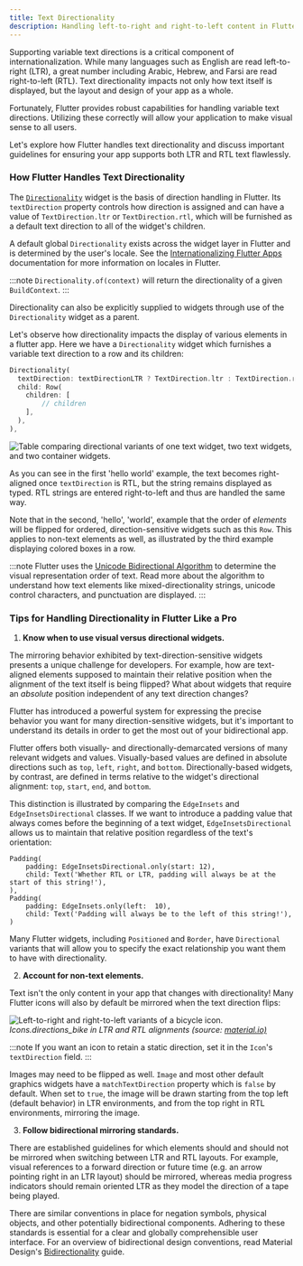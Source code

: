 ```yaml
---
title: Text Directionality
description: Handling left-to-right and right-to-left content in Flutter.
---
```



Supporting variable text directions is a critical component of internationalization. While many languages such as English are read left-to-right (LTR), a great number including Arabic, Hebrew, and Farsi are read right-to-left (RTL). Text directionality impacts not only how text itself is displayed, but the layout and design of your app as a whole.

Fortunately, Flutter provides robust capabilities for handling variable text directions. Utilizing these correctly will allow your application to make visual sense to all users.

Let's explore how Flutter handles text directionality and discuss important guidelines for ensuring your app supports both LTR and RTL text flawlessly.

### How Flutter Handles Text Directionality

The [`Directionality`](https://api.flutter.dev/flutter/widgets/Directionality-class.html) widget is the basis of direction handling in Flutter. Its `textDirection` property controls how direction is assigned and can have a value of `TextDirection.ltr` or `TextDirection.rtl`, which will be furnished as a default text direction to all of the widget's children.

A default global `Directionality` exists across the widget layer in Flutter and is determined by the user's locale. See the [Internationalizing Flutter Apps](https://docs.flutter.dev/ui/accessibility-and-internationalization/internationalization) documentation for more information on locales in Flutter.

:::note
`Directionality.of(context)` will return the directionality of a given `BuildContext`.
:::

Directionality can also be explicitly supplied to widgets through use of the `Directionality` widget as a parent.

Let's observe how directionality impacts the display of various elements in a flutter app. Here we have a `Directionality` widget which furnishes a variable text direction to a row and its children:

```dart
Directionality(
  textDirection: textDirectionLTR ? TextDirection.ltr : TextDirection.rtl,
  child: Row(
    children: [
        // children
    ],
  ),
),
```

<Image
  src={directionExample}
  alt="Table comparing directional variants of one text widget, two text widgets, and two container widgets."
/>

As you can see in the first 'hello world' example, the text becomes right-aligned once `textDirection` is RTL, but the string remains displayed as typed. RTL strings are entered right-to-left and thus are handled the same way.

Note that in the second, 'hello', 'world', example that the order of _elements_ will be flipped for ordered, direction-sensitive widgets such as this `Row`. This applies to non-text elements as well, as illustrated by the third example displaying colored boxes in a row.

:::note
Flutter uses the [Unicode Bidirectional Algorithm](https://unicode.org/reports/tr9/) to determine the visual representation order of text. Read more about the algorithm to understand how text elements like mixed-directionality strings, unicode control characters, and punctuation are displayed.
:::

### Tips for Handling Directionality in Flutter Like a Pro

1.  **Know when to use visual versus directional widgets.**

The mirroring behavior exhibited by text-direction-sensitive widgets presents a unique challenge for developers. For example, how are text-aligned elements supposed to maintain their relative position when the alignment of the text itself is being flipped? What about widgets that require an _absolute_ position independent of any text direction changes?

Flutter has introduced a powerful system for expressing the precise behavior you want for many direction-sensitive widgets, but it's important to understand its details in order to get the most out of your bidirectional app.

Flutter offers both visually- and directionally-demarcated versions of many relevant widgets and values. Visually-based values are defined in absolute directions such as `top`, `left`, `right`, and `bottom`. Directionally-based widgets, by contrast, are defined in terms relative to the widget's directional alignment: `top`, `start`, `end`, and `bottom`.

This distinction is illustrated by comparing the `EdgeInsets` and `EdgeInsetsDirectional` classes. If we want to introduce a padding value that always comes before the beginning of a text widget, `EdgeInsetsDirectional` allows us to maintain that relative position regardless of the text's orientation:

```
Padding(
    padding: EdgeInsetsDirectional.only(start: 12),
    child: Text('Whether RTL or LTR, padding will always be at the start of this string!'),
),
Padding(
    padding: EdgeInsets.only(left:  10),
    child: Text('Padding will always be to the left of this string!'),
)
```

Many Flutter widgets, including `Positioned` and `Border`, have `Directional` variants that will allow you to specify the exact relationship you want them to have with directionality.

2.  **Account for non-text elements.**

Text isn't the only content in your app that changes with directionality! Many Flutter icons will also by default be mirrored when the text direction flips:

<Image
  src={bikeBidirectional}
  alt="Left-to-right and right-to-left variants of a bicycle icon."
/>
*Icons.directions_bike in LTR and RTL alignments (source:
[material.io)](https://m2.material.io/design/usability/bidirectionality.html#mirroring-elements)*

:::note
If you want an icon to retain a static direction, set it in the `Icon`'s `textDirection` field.
:::

Images may need to be flipped as well. `Image` and most other default graphics widgets have a `matchTextDirection` property which is `false` by default. When set to `true`, the image will be drawn starting from the top left (default behavior) in LTR environments, and from the top right in RTL environments, mirroring the image.

3.  **Follow bidirectional mirroring standards.**

There are established guidelines for which elements should and should not be mirrored when switching between LTR and RTL layouts. For example, visual references to a forward direction or future time (e.g. an arrow pointing right in an LTR layout) should be mirrored, whereas media progress indicators should remain oriented LTR as they model the direction of a tape being played.

There are similar conventions in place for negation symbols, physical objects, and other potentially bidirectional components. Adhering to these standards is essential for a clear and globally comprehensible user interface. For an overview of bidirectional design conventions, read Material Design's [Bidirectionality](https://m2.material.io/design/usability/bidirectionality.html) guide.
